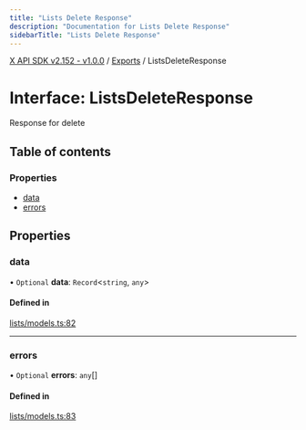 ```yaml
---
title: "Lists Delete Response"
description: "Documentation for Lists Delete Response"
sidebarTitle: "Lists Delete Response"
---
```


[X API SDK v2.152 - v1.0.0](../README.md) / [Exports](../modules.md) / ListsDeleteResponse

# Interface: ListsDeleteResponse

Response for delete

## Table of contents

### Properties

- [data](ListsDeleteResponse.md#data)
- [errors](ListsDeleteResponse.md#errors)

## Properties

### data

• `Optional` **data**: `Record`\<`string`, `any`\>

#### Defined in

[lists/models.ts:82](https://github.com/xdevplatform/xdk/blob/ad4172ef5f68f089e0f077a190b271016dd35bf7/xdk/typescript/src/lists/models.ts#L82)

___

### errors

• `Optional` **errors**: `any`[]

#### Defined in

[lists/models.ts:83](https://github.com/xdevplatform/xdk/blob/ad4172ef5f68f089e0f077a190b271016dd35bf7/xdk/typescript/src/lists/models.ts#L83)
